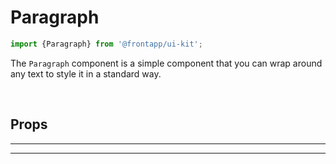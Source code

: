 
<Meta title="Text/Paragraph" of={Paragraph} />

# Paragraph

<Canvas>
  <Story id="text-paragraph--basic" />
</Canvas>

```typescript
import {Paragraph} from '@frontapp/ui-kit';
```

The `Paragraph` component is a simple component that you can wrap around any text to style it in
a standard way.

<br />

## Props

<ArgsTable of={Paragraph} />

<hr />
<hr />
